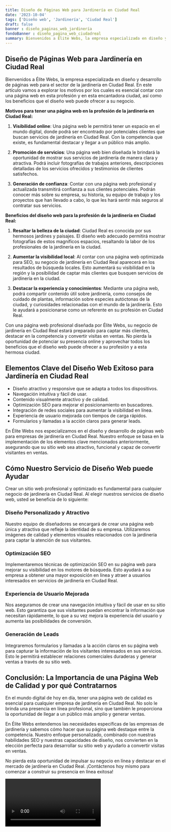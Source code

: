 ```yaml
---
title: Diseño de Páginas Web para Jardinería en Ciudad Real
date: '2023-10-04'
tags: ['Diseño web', 'Jardinería', 'Ciudad Real']
draft: false
banner : diseño_paginas_web_jardinería
fondoBanner : diseño_pagina_web_ciudadreal
summary: Bienvenidos a Élite Webs, la empresa especializada en diseño y desarrollo de páginas web para el sector de la jardinería en Ciudad Real. En este artículo vamos a explorar los motivos por los cuales es esencial contar con una página web en esta profesión y en esta encantadora ciudad, así como los beneficios que el diseño web puede ofrecer a su negocio.
---
```


## Diseño de Páginas Web para Jardinería en Ciudad Real

Bienvenidos a Élite Webs, la empresa especializada en diseño y desarrollo de páginas web para el sector de la jardinería en Ciudad Real. En este artículo vamos a explorar los motivos por los cuales es esencial contar con una página web en esta profesión y en esta encantadora ciudad, así como los beneficios que el diseño web puede ofrecer a su negocio.

**Motivos para tener una página web en la profesión de la jardinería en Ciudad Real:**

1. **Visibilidad online**: Una página web le permitirá tener un espacio en el mundo digital, donde podrá ser encontrado por potenciales clientes que buscan servicios de jardinería en Ciudad Real. Con la competencia que existe, es fundamental destacar y llegar a un público más amplio.

2. **Promoción de servicios**: Una página web bien diseñada le brindará la oportunidad de mostrar sus servicios de jardinería de manera clara y atractiva. Podrá incluir fotografías de trabajos anteriores, descripciones detalladas de los servicios ofrecidos y testimonios de clientes satisfechos.

3. **Generación de confianza**: Contar con una página web profesional y actualizada transmitirá confianza a sus clientes potenciales. Podrán conocer más sobre su empresa, su historia, su equipo de trabajo y los proyectos que han llevado a cabo, lo que les hará sentir más seguros al contratar sus servicios.

**Beneficios del diseño web para la profesión de la jardinería en Ciudad Real:**

1. **Resaltar la belleza de la ciudad**: Ciudad Real es conocida por sus hermosos jardines y paisajes. El diseño web adecuado permitirá mostrar fotografías de estos magníficos espacios, resaltando la labor de los profesionales de la jardinería en la ciudad.

2. **Aumentar la visibilidad local**: Al contar con una página web optimizada para SEO, su negocio de jardinería en Ciudad Real aparecerá en los resultados de búsqueda locales. Esto aumentará su visibilidad en la región y la posibilidad de captar más clientes que busquen servicios de jardinería en la ciudad.

3. **Destacar la experiencia y conocimientos**: Mediante una página web, podrá compartir contenido útil sobre jardinería, como consejos de cuidado de plantas, información sobre especies autóctonas de la ciudad, y curiosidades relacionadas con el mundo de la jardinería. Esto le ayudará a posicionarse como un referente en su profesión en Ciudad Real.

Con una página web profesional diseñada por Élite Webs, su negocio de jardinería en Ciudad Real estará preparado para captar más clientes, destacar en la competencia y convertir visitas en ventas. No pierda la oportunidad de potenciar su presencia online y aprovechar todos los beneficios que el diseño web puede ofrecer a su profesión y a esta hermosa ciudad.

<GifSeo />

<Cta />

## Elementos Clave del Diseño Web Exitoso para Jardinería en Ciudad Real
- Diseño atractivo y responsive que se adapta a todos los dispositivos.
- Navegación intuitiva y fácil de usar.
- Contenido visualmente atractivo y de calidad.
- Optimización SEO para mejorar el posicionamiento en buscadores.
- Integración de redes sociales para aumentar la visibilidad en línea.
- Experiencia de usuario mejorada con tiempos de carga rápidos.
- Formularios y llamadas a la acción claros para generar leads.

En Élite Webs nos especializamos en el diseño y desarrollo de páginas web para empresas de jardinería en Ciudad Real. Nuestro enfoque se basa en la implementación de los elementos clave mencionados anteriormente, asegurando que su sitio web sea atractivo, funcional y capaz de convertir visitantes en ventas.

## Cómo Nuestro Servicio de Diseño Web puede Ayudar
Crear un sitio web profesional y optimizado es fundamental para cualquier negocio de jardinería en Ciudad Real. Al elegir nuestros servicios de diseño web, usted se beneficia de lo siguiente:

### Diseño Personalizado y Atractivo
Nuestro equipo de diseñadores se encargará de crear una página web única y atractiva que refleje la identidad de su empresa. Utilizaremos imágenes de calidad y elementos visuales relacionados con la jardinería para captar la atención de sus visitantes.

### Optimización SEO
Implementaremos técnicas de optimización SEO en su página web para mejorar su visibilidad en los motores de búsqueda. Esto ayudará a su empresa a obtener una mayor exposición en línea y atraer a usuarios interesados en servicios de jardinería en Ciudad Real.

### Experiencia de Usuario Mejorada
Nos aseguramos de crear una navegación intuitiva y fácil de usar en su sitio web. Esto garantiza que sus visitantes puedan encontrar la información que necesitan rápidamente, lo que a su vez mejora la experiencia del usuario y aumenta las posibilidades de conversión.

### Generación de Leads
Integraremos formularios y llamadas a la acción claros en su página web para capturar la información de los visitantes interesados en sus servicios. Esto le permitirá establecer relaciones comerciales duraderas y generar ventas a través de su sitio web.

## Conclusión: La Importancia de una Página Web de Calidad y por qué Contratarnos
En el mundo digital de hoy en día, tener una página web de calidad es esencial para cualquier empresa de jardinería en Ciudad Real. No solo le brinda una presencia en línea profesional, sino que también le proporciona la oportunidad de llegar a un público más amplio y generar ventas.

En Élite Webs entendemos las necesidades específicas de las empresas de jardinería y sabemos cómo hacer que su página web destaque entre la competencia. Nuestro enfoque personalizado, combinado con nuestras habilidades SEO y nuestras capacidades de diseño, nos convierten en la elección perfecta para desarrollar su sitio web y ayudarlo a convertir visitas en ventas.

No pierda esta oportunidad de impulsar su negocio en línea y destacar en el mercado de jardinería en Ciudad Real. ¡Contáctenos hoy mismo para comenzar a construir su presencia en línea exitosa!

<Video />

<CtaBot job='Jardinería' city='Ciudad Real'/>

<Gmaps query='Ciudad Real+españa+maps' />